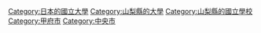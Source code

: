 [[Category:日本的國立大學|Category:日本的國立大學]]
[[Category:山梨縣的大學|Category:山梨縣的大學]]
[[Category:山梨縣的國立學校|Category:山梨縣的國立學校]]
[[Category:甲府市|Category:甲府市]]
[[Category:中央市|Category:中央市]]